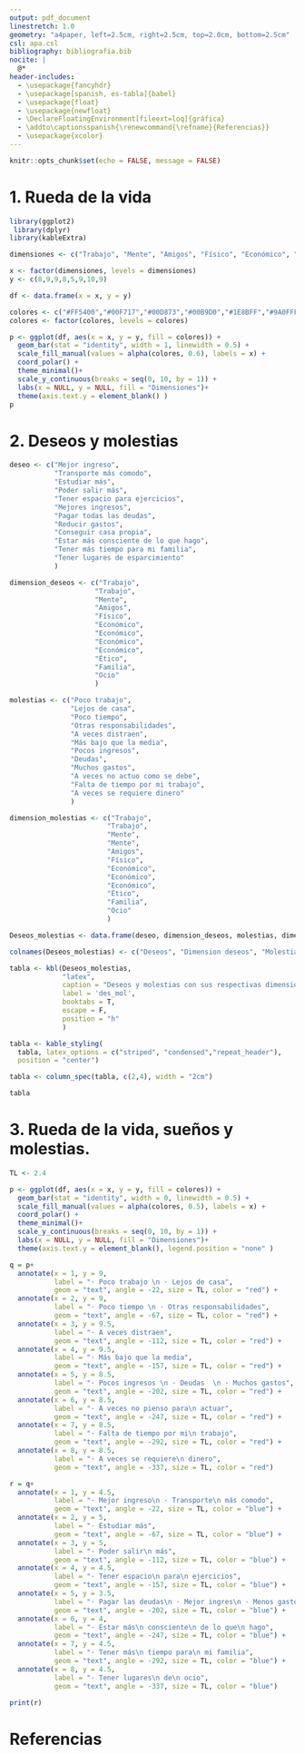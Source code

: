```yaml
---
output: pdf_document
linestretch: 1.0
geometry: "a4paper, left=2.5cm, right=2.5cm, top=2.0cm, bottom=2.5cm"
csl: apa.csl
bibliography: bibliografia.bib
nocite: |
  @*
header-includes:
  - \usepackage{fancyhdr}
  - \usepackage[spanish, es-tabla]{babel}
  - \usepackage{float}
  - \usepackage{newfloat}
  - \DeclareFloatingEnvironment[fileext=loq]{gráfica}
  - \addto\captionsspanish{\renewcommand{\refname}{Referencias}}
  - \usepackage{xcolor}
---
```


\definecolor{naranja}{RGB}{245,145,55}
\definecolor{azul}{RGB}{40,100,160}

\fancypagestyle{fancy}{
 \lhead{\includegraphics[width=200pt]{fig/Logo_Cesuma.png}}
 \rhead{\textcolor{naranja}{
  \textbf{Maestría en Ciencia de Datos para Negocios}\\
  \textcolor{azul}{\rule[1mm]{80mm}{0.2mm}} \\
  Liderazgo integral y creativo}}
 \renewcommand{\headrulewidth}{0.0pt}
}

\thispagestyle{fancy}

```r
knitr::opts_chunk$set(echo = FALSE, message = FALSE)
```

\setlength{\headheight}{1.0cm}

\null\vfill

\begin{center}

\bfseries{\LARGE{CASO PRÁCTICO 103  LIDERAZGO INTEGRAL Y CREATIVO\\[1.0cm]}}

\includegraphics[]{fig/Rueda_vida.png}\\[1.0cm]


\bfseries{\large{LIDERAZGO INTEGRAL Y CREATIVO\\ CIENCIA DE DATOS PARA NEGOCIOS}}

\null\vfill

\bfseries{ Fernando Aleisy González\\ \today}

\end{center}

\newpage
\pagestyle{fancy}

\tableofcontents

\newpage

# 1. Rueda de la vida


```r
library(ggplot2)
 library(dplyr)
library(kableExtra)
```


```r
dimensiones <- c("Trabajo", "Mente", "Amigos", "Físico", "Económico", "Ético", "Familia", "Ocio")

x <- factor(dimensiones, levels = dimensiones)
y <- c(8,9,9,8,5,9,10,9)

df <- data.frame(x = x, y = y)
```


```r
colores <- c("#FF5400","#00F717","#00D873","#00B9D0","#1E8BFF","#9A0FFF","#C116B9","#E0355C")
colores <- factor(colores, levels = colores)
```


```r
p <- ggplot(df, aes(x = x, y = y, fill = colores)) +
  geom_bar(stat = "identity", width = 1, linewidth = 0.5) +
  scale_fill_manual(values = alpha(colores, 0.6), labels = x) +
  coord_polar() +
  theme_minimal()+
  scale_y_continuous(breaks = seq(0, 10, by = 1)) +
  labs(x = NULL, y = NULL, fill = "Dimensiones")+ 
  theme(axis.text.y = element_blank() )
p
```
\begin{gráfica}[H]
  \caption{Rueda de la vida en la que plaso mi evaluación de cada dimensión de mi vida}
  \label{gráfica:RV}
\end{gráfica}

# 2. Deseos y molestias



```r
deseo <- c("Mejor ingreso",
           "Transporte más comodo",
           "Estudiar más",
           "Poder salir más",
           "Tener espacio para ejercicios",
           "Mejores ingresos",
           "Pagar todas las deudas",
           "Reducir gastos",
           "Conseguir casa propia",
           "Estar más consciente de lo que hago",
           "Tener más tiempo para mi familia",
           "Tener lugares de esparcimiento"
           )

dimension_deseos <- c("Trabajo",
                     "Trabajo",
                     "Mente",
                     "Amigos",
                     "Físico",
                     "Económico",
                     "Económico",
                     "Económico",
                     "Económico",
                     "Ético",
                     "Familia",
                     "Ocio"
                     )

molestias <- c("Poco trabajo",
               "Lejos de casa",
               "Poco tiempo",
               "Otras responsabilidades",
               "A veces distraen",
               "Más bajo que la media",
               "Pocos ingresos",
               "Deudas",
               "Muchos gastos",
               "A veces no actuo como se debe",
               "Falta de tiempo por mi trabajo",
               "A veces se requiere dinero"
               )

dimension_molestias <- c("Trabajo",
                        "Trabajo",
                        "Mente",
                        "Mente",
                        "Amigos",
                        "Físico",
                        "Económico",
                        "Económico",
                        "Económico",
                        "Ético",
                        "Familia",
                        "Ocio"
                        )

Deseos_molestias <- data.frame(deseo, dimension_deseos, molestias, dimension_molestias)
```


```r
colnames(Deseos_molestias) <- c("Deseos", "Dimension deseos", "Molestias", "Dimension molestia")
```


```r
tabla <- kbl(Deseos_molestias,
             "latex",
             caption = "Deseos y molestias con sus respectivas dimensiones de la vida",
             label = 'des_mol',
             booktabs = T,
             escape = F,
             position = "h"
             )

tabla <- kable_styling(
  tabla, latex_options = c("striped", "condensed","repeat_header"),
  position = "center")

tabla <- column_spec(tabla, c(2,4), width = "2cm")

tabla

```


# 3. Rueda de la vida, sueños y molestias.

```r
TL <- 2.4

p <- ggplot(df, aes(x = x, y = y, fill = colores)) +
  geom_bar(stat = "identity", width = 0, linewidth = 0.5) +
  scale_fill_manual(values = alpha(colores, 0.5), labels = x) +
  coord_polar() +
  theme_minimal()+
  scale_y_continuous(breaks = seq(0, 10, by = 1)) +
  labs(x = NULL, y = NULL, fill = "Dimensiones")+ 
  theme(axis.text.y = element_blank(), legend.position = "none" )
```


```r
q = p+
  annotate(x = 1, y = 9,
           label = "· Poco trabajo \n · Lejos de casa",
           geom = "text", angle = -22, size = TL, color = "red") +
  annotate(x = 2, y = 9,
           label = "· Poco tiempo \n · Otras responsabilidades",
           geom = "text", angle = -67, size = TL, color = "red") +
  annotate(x = 3, y = 9.5,
           label = "· A veces distraen",
           geom = "text", angle = -112, size = TL, color = "red") +
  annotate(x = 4, y = 9.5,
           label = "· Más bajo que la media",
           geom = "text", angle = -157, size = TL, color = "red") +
  annotate(x = 5, y = 8.5,
           label = "· Pocos ingresos \n · Deudas  \n · Muchos gastos",
           geom = "text", angle = -202, size = TL, color = "red") +
  annotate(x = 6, y = 8.5,
           label = "· A veces no pienso para\n actuar",
           geom = "text", angle = -247, size = TL, color = "red") +
  annotate(x = 7, y = 8.5,
           label = "· Falta de tiempo por mi\n trabajo",
           geom = "text", angle = -292, size = TL, color = "red") +
  annotate(x = 8, y = 8.5,
           label = "· A veces se requiere\n dinero",
           geom = "text", angle = -337, size = TL, color = "red")

```

```r
r = q+
  annotate(x = 1, y = 4.5,
           label = "· Mejor ingreso\n · Transporte\n más comodo",
           geom = "text", angle = -22, size = TL, color = "blue") +
  annotate(x = 2, y = 5,
           label = "· Estudiar más",
           geom = "text", angle = -67, size = TL, color = "blue") +
  annotate(x = 3, y = 5,
           label = "· Poder salir\n más",
           geom = "text", angle = -112, size = TL, color = "blue") +
  annotate(x = 4, y = 4.5,
           label = "· Tener espacio\n para\n ejercicios",
           geom = "text", angle = -157, size = TL, color = "blue") +
  annotate(x = 5, y = 3.5,
           label = "· Pagar las deudas\n · Mejor ingres\n · Menos gastos\n · casa\n propia",
           geom = "text", angle = -202, size = TL, color = "blue") +
  annotate(x = 6, y = 4,
           label = "· Estar más\n consciente\n de lo que\n hago",
           geom = "text", angle = -247, size = TL, color = "blue") +
  annotate(x = 7, y = 4.5,
           label = "· Tener más\n tiempo para\n mi familia",
           geom = "text", angle = -292, size = TL, color = "blue") +
  annotate(x = 8, y = 4.5,
           label = "· Tener lugares\n de\n ocio",
           geom = "text", angle = -337, size = TL, color = "blue")

print(r)

```
\begin{gráfica}[H]
  \caption{Rueda de la vida en la que plaso mis sueños y molestias}
  \label{gráfica:RVSM}
\end{gráfica}

\newpage
# Referencias
